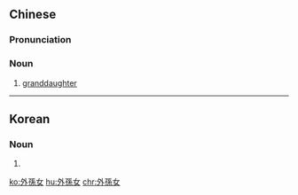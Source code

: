 {{also|外孙女}}
==Chinese==
{{zh-forms|s=外孙女|type=12}}

===Pronunciation===
{{zh-pron
|m=wàisūnnǚ
|c=ngoi6 syun1 neoi5-2
|cat=n
}}

===Noun===
{{zh-noun}}

# [[granddaughter]] {{gloss|daughter's daughter}}

{{zh-cat|Family}}

----

==Korean==
{{ko-hanjatab}}

===Noun===
{{ko-noun|hj|hangeul=외손녀}}

# {{hanja form of|외손녀|[[granddaughter]] {{gloss|daughter's daughter}}}}

[[ko:外孫女]]
[[hu:外孫女]]
[[chr:外孫女]]